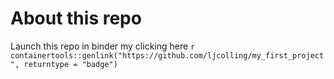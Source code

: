 # About this repo 

Launch this repo in binder my clicking here `r containertools::genlink("https://github.com/ljcolling/my_first_project", returntype = "badge")`
